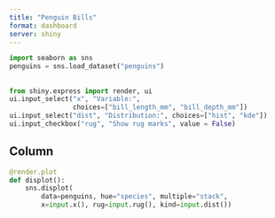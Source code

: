```yaml
---
title: "Penguin Bills"
format: dashboard
server: shiny
---
```


```python
import seaborn as sns
penguins = sns.load_dataset("penguins")
```

## {.sidebar}

```python
from shiny.express import render, ui
ui.input_select("x", "Variable:",
                choices=["bill_length_mm", "bill_depth_mm"])
ui.input_select("dist", "Distribution:", choices=["hist", "kde"])
ui.input_checkbox("rug", "Show rug marks", value = False)
```

## Column

```python
@render.plot
def displot():
    sns.displot(
        data=penguins, hue="species", multiple="stack",
        x=input.x(), rug=input.rug(), kind=input.dist())
```





